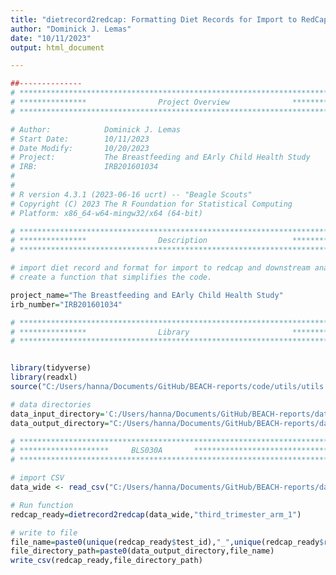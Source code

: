 ```yaml
---
title: "dietrecord2redcap: Formatting Diet Records for Import to RedCap"
author: "Dominick J. Lemas"
date: "10/11/2023"
output: html_document

---
```


```r
##-------------- 
# **************************************************************************** #
# ***************                Project Overview              *************** #
# **************************************************************************** #

# Author:            Dominick J. Lemas
# Start Date:        10/11/2023 
# Date Modify:       10/20/2023
# Project:           The Breastfeeding and EArly Child Health Study
# IRB:               IRB201601034
#                   
#
# R version 4.3.1 (2023-06-16 ucrt) -- "Beagle Scouts"
# Copyright (C) 2023 The R Foundation for Statistical Computing
# Platform: x86_64-w64-mingw32/x64 (64-bit) 

# **************************************************************************** #
# ***************                Description                   *************** #
# **************************************************************************** #

# import diet record and format for import to redcap and downstream analysis
# create a function that simplifies the code. 

project_name="The Breastfeeding and EArly Child Health Study"
irb_number="IRB201601034"

```

```r

# **************************************************************************** #
# ***************                Library                       *************** #
# **************************************************************************** #


library(tidyverse)
library(readxl)
source("C:/Users/hanna/Documents/GitHub/BEACH-reports/code/utils/utils.R")

# data directories
data_input_directory='C:/Users/hanna/Documents/GitHub/BEACH-reports/data/processed/diet/third_trimester/'
data_output_directory="C:/Users/hanna/Documents/GitHub/BEACH-reports/data/processed/diet/third_trimester/"

```

```r

# **************************************************************************** #
# ********************     BLS030A       ************************************* #
# **************************************************************************** #

# import CSV
data_wide <- read_csv("C:/Users/hanna/Documents/GitHub/BEACH-reports/data/processed/diet/third_trimester/BLS030A_third_trimester.csv") %>% as_tibble()

# Run function
redcap_ready=dietrecord2redcap(data_wide,"third_trimester_arm_1")

# write to file
file_name=paste0(unique(redcap_ready$test_id),"_",unique(redcap_ready$redcap_event_name),"_redcap_ready.csv")
file_directory_path=paste0(data_output_directory,file_name)
write_csv(redcap_ready,file_directory_path)

```

